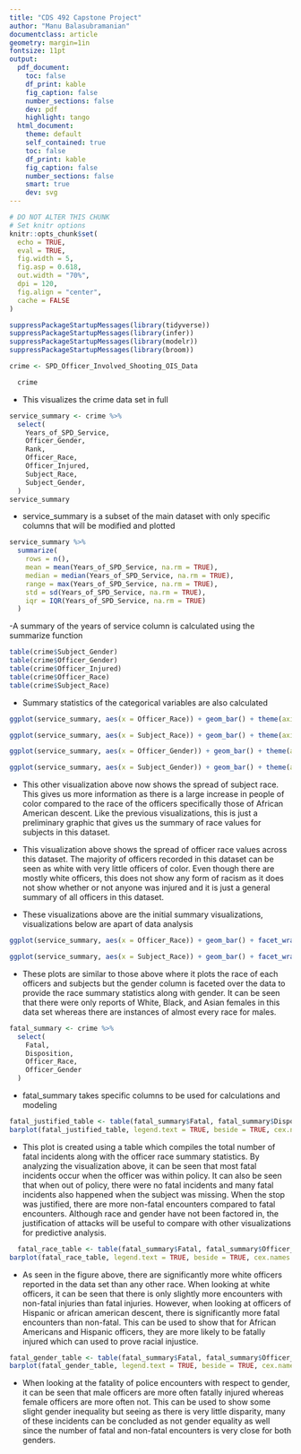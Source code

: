 ```yaml
---
title: "CDS 492 Capstone Project"
author: "Manu Balasubramanian"
documentclass: article
geometry: margin=1in
fontsize: 11pt
output:
  pdf_document:
    toc: false
    df_print: kable
    fig_caption: false
    number_sections: false
    dev: pdf
    highlight: tango
  html_document:
    theme: default
    self_contained: true
    toc: false
    df_print: kable
    fig_caption: false
    number_sections: false
    smart: true
    dev: svg
---
```


```r
# DO NOT ALTER THIS CHUNK
# Set knitr options
knitr::opts_chunk$set(
  echo = TRUE,
  eval = TRUE,
  fig.width = 5,
  fig.asp = 0.618,
  out.width = "70%",
  dpi = 120,
  fig.align = "center",
  cache = FALSE
)

suppressPackageStartupMessages(library(tidyverse))
suppressPackageStartupMessages(library(infer))
suppressPackageStartupMessages(library(modelr))
suppressPackageStartupMessages(library(broom))

crime <- SPD_Officer_Involved_Shooting_OIS_Data 
```

```r
  crime
```
- This visualizes the crime data set in full


```r
service_summary <- crime %>%
  select(
    Years_of_SPD_Service,
    Officer_Gender,
    Rank,
    Officer_Race,
    Officer_Injured,
    Subject_Race,
    Subject_Gender,
  )
service_summary
```
- service_summary is a subset of the main dataset with only specific columns that will be modified and plotted


```r
service_summary %>%
  summarize(
    rows = n(),
    mean = mean(Years_of_SPD_Service, na.rm = TRUE),
    median = median(Years_of_SPD_Service, na.rm = TRUE),
    range = max(Years_of_SPD_Service, na.rm = TRUE),
    std = sd(Years_of_SPD_Service, na.rm = TRUE),
    iqr = IQR(Years_of_SPD_Service, na.rm = TRUE)
  )
```
-A summary of the years of service column is calculated using the summarize function

```r
table(crime$Subject_Gender)
table(crime$Officer_Gender)
table(crime$Officer_Injured)
table(crime$Officer_Race)
table(crime$Subject_Race)
```
- Summary statistics of the categorical variables are also calculated


```r
ggplot(service_summary, aes(x = Officer_Race)) + geom_bar() + theme(axis.text.x=element_text(size=5)) + labs(title = "Race of Officers", x = "Officer Race", y = "Count")

ggplot(service_summary, aes(x = Subject_Race)) + geom_bar() + theme(axis.text.x=element_text(size=5)) + labs(title = "Race of Subjects", x = "Subject Race", y = "Count")

ggplot(service_summary, aes(x = Officer_Gender)) + geom_bar() + theme(axis.text.x=element_text(size=5)) + labs(title = "Gender of Officers", x = "Officer Gender", y = "Count")

ggplot(service_summary, aes(x = Subject_Gender)) + geom_bar() + theme(axis.text.x=element_text(size=5)) + labs(title = "Gender of Subjects", x = "Subject Gender", y = "Count")
```
- This other visualization above now shows the spread of subject race. This gives us more information as there is a large increase in people of color compared to the race of the officers specifically those of African American descent. Like the previous visualizations, this is just a preliminary graphic that gives us the summary of race values for subjects in this dataset.

- This visualization above shows the spread of officer race values across this dataset. The majority of officers recorded in this dataset can be seen as white with very little officers of color. Even though there are mostly white officers, this does not show any form of racism as it does not show whether or not anyone was injured and it is just a general summary of all officers in this dataset.

- These visualizations above are the initial summary visualizations, visualizations below are apart of data analysis

```r
ggplot(service_summary, aes(x = Officer_Race)) + geom_bar() + facet_wrap(~ Officer_Gender) + theme(axis.text.x=element_text(size=3)) + labs(title = "Race and Gender of Officers")

ggplot(service_summary, aes(x = Subject_Race)) + geom_bar() + facet_wrap(~ Subject_Gender) + theme(axis.text.x=element_text(size=4)) + labs(title = "Race and Gender of Subjects")

```

- These plots are similar to those above where it plots the race of each officers and subjects but the gender column is faceted over the data to provide the race summary statistics along with gender. It can be seen that there were only reports of White, Black, and Asian females in this data set whereas there are instances of almost every race for males.


```r
fatal_summary <- crime %>%
  select(
    Fatal,
    Disposition,
    Officer_Race,
    Officer_Gender
  )
```

- fatal_summary takes specific columns to be used for calculations and modeling


```r
fatal_justified_table <- table(fatal_summary$Fatal, fatal_summary$Disposition)
barplot(fatal_justified_table, legend.text = TRUE, beside = TRUE, cex.names = 0.75, xlab = "Dispositions and Fatality", ylab = "Count", main = "Are Some Fatal Police Interactions Justified?")
```

- This plot is created using a table which compiles the total number of fatal incidents along with the officer race summary statistics. By analyzing the visualization above, it can be seen that most fatal incidents occur when the officer was within policy. It can also be seen that when out of policy, there were no fatal incidents and many fatal incidents also happened when the subject was missing. When the stop was justified, there are more non-fatal encounters compared to fatal encounters. Although race and gender have not been factored in, the justification of attacks will be useful to compare with other visualizations for predictive analysis.

```r
  fatal_race_table <- table(fatal_summary$Fatal, fatal_summary$Officer_Race)
barplot(fatal_race_table, legend.text = TRUE, beside = TRUE, cex.names = 0.15, xlab = "Fatality and Race", ylab = "Count", main = "Does Race Determine if an Interaction is Fatal?")
```

- As seen in the figure above, there are significantly more white officers reported in the data set than any other race. When looking at white officers, it can be seen that there is only slightly more encounters with non-fatal injuries than fatal injuries. However, when looking at officers of Hispanic or african american descent, there is significantly more fatal encounters than non-fatal. This can be used to show that for African Americans and Hispanic officers, they are more likely to be fatally injured which can used to prove racial injustice.

```r
fatal_gender_table <- table(fatal_summary$Fatal, fatal_summary$Officer_Gender)
barplot(fatal_gender_table, legend.text = TRUE, beside = TRUE, cex.names = 1, xlab = "Fatality and Gender", ylab = "Count", main = "Does Gender Determine if an Interaction is Fatal?")
```

- When looking at the fatality of police encounters with respect to gender, it can be seen that male officers are more often fatally injured whereas female officers are more often not. This can be used to show some slight gender inequality but seeing as there is very little disparity, many of these incidents can be concluded as not gender equality as well since the number of fatal and non-fatal encounters is very close for both genders.

